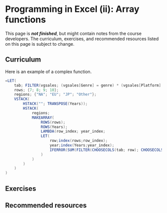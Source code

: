 # Programming in Excel (ii): Array functions 

::: callout-important
This page is ***not finished***, but might contain notes from the course developers. The curriculum, exercises, and recommended resources listed on this page is subject to change.
:::

## Curriculum

Here is an example of a complex function.

``` scala
=LET(
    tab; FILTER(vgsales; (vgsales[Genre] = genre) * (vgsales[Platform] = platform));
    rows; {7; 8; 9; 10};
    regions; {"NA"; "EU"; "JP"; "Other"};
    VSTACK(
        HSTACK(""; TRANSPOSE(Years));
        HSTACK(
            regions;
            MAKEARRAY(
                ROWS(rows);
                ROWS(Years);
                LAMBDA(row_index; year_index; 
                LET(
                    row;index(rows;row_index);
                    year;index(Years;year_index);
                    IFERROR(SUM(FILTER(CHOOSECOLS(tab; row); CHOOSECOLS(tab; 4) = year)); 0))
                )
            )
        )
    )
)
```

## Exercises

## Recommended resources
